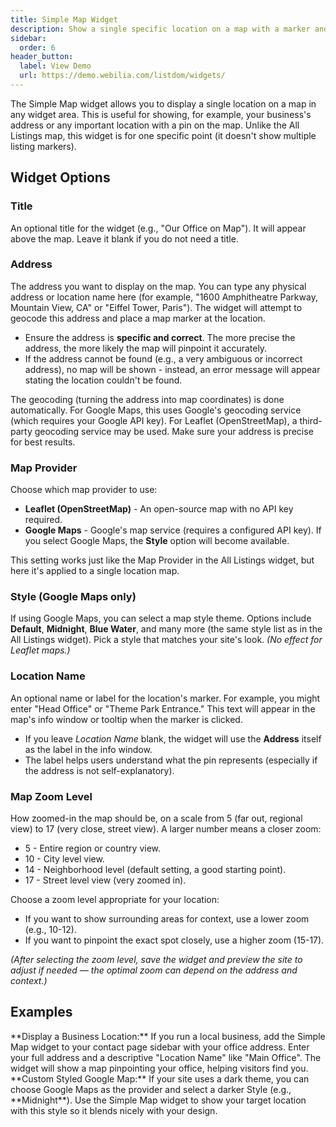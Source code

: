 ```yaml
---
title: Simple Map Widget
description: Show a single specific location on a map with a marker and optional label - perfect for highlighting a particular address (e.g., your office or a featured location) in a sidebar.
sidebar:
  order: 6
header_button:
  label: View Demo
  url: https://demo.webilia.com/listdom/widgets/
---
```



The Simple Map widget allows you to display a single location on a map in any widget area. This is useful for showing, for example, your business's address or any important location with a pin on the map. Unlike the All Listings map, this widget is for one specific point (it doesn't show multiple listing markers).

## Widget Options

### Title
An optional title for the widget (e.g., "Our Office on Map"). It will appear above the map. Leave it blank if you do not need a title.

### Address
The address you want to display on the map. You can type any physical address or location name here (for example, "1600 Amphitheatre Parkway, Mountain View, CA" or "Eiffel Tower, Paris"). The widget will attempt to geocode this address and place a map marker at the location.

- Ensure the address is **specific and correct**. The more precise the address, the more likely the map will pinpoint it accurately.
- If the address cannot be found (e.g., a very ambiguous or incorrect address), no map will be shown - instead, an error message will appear stating the location couldn't be found.

<Aside type="note">
The geocoding (turning the address into map coordinates) is done automatically. For Google Maps, this uses Google's geocoding service (which requires your Google API key). For Leaflet (OpenStreetMap), a third-party geocoding service may be used. Make sure your address is precise for best results.
</Aside>

### Map Provider
Choose which map provider to use:

- **Leaflet (OpenStreetMap)** <Badge text="Default" /> - An open-source map with no API key required.
- **Google Maps** - Google's map service (requires a configured API key). If you select Google Maps, the **Style** option will become available.

This setting works just like the Map Provider in the All Listings widget, but here it's applied to a single location map.

### Style (Google Maps only)
If using Google Maps, you can select a map style theme. Options include **Default**, **Midnight**, **Blue Water**, and many more (the same style list as in the All Listings widget). Pick a style that matches your site's look. *(No effect for Leaflet maps.)*

### Location Name
An optional name or label for the location's marker. For example, you might enter "Head Office" or "Theme Park Entrance." This text will appear in the map's info window or tooltip when the marker is clicked.

- If you leave *Location Name* blank, the widget will use the **Address** itself as the label in the info window.
- The label helps users understand what the pin represents (especially if the address is not self-explanatory).

### Map Zoom Level
How zoomed-in the map should be, on a scale from 5 (far out, regional view) to 17 (very close, street view). A larger number means a closer zoom:

- 5 - Entire region or country view.
- 10 - City level view.
- 14 <Badge text="Default" /> - Neighborhood level (default setting, a good starting point).
- 17 - Street level view (very zoomed in).

Choose a zoom level appropriate for your location:

- If you want to show surrounding areas for context, use a lower zoom (e.g., 10-12).
- If you want to pinpoint the exact spot closely, use a higher zoom (15-17).

_(After selecting the zoom level, save the widget and preview the site to adjust if needed — the optimal zoom can depend on the address and context.)_

## Examples

<CardGrid>
  <Card>
    **Display a Business Location:** If you run a local business, add the Simple Map widget to your contact page sidebar with your office address. Enter your full address and a descriptive "Location Name" like "Main Office". The widget will show a map pinpointing your office, helping visitors find you.
  </Card>
  <Card>
    **Custom Styled Google Map:** If your site uses a dark theme, you can choose Google Maps as the provider and select a darker Style (e.g., **Midnight**). Use the Simple Map widget to show your target location with this style so it blends nicely with your design.
  </Card>
</CardGrid>

